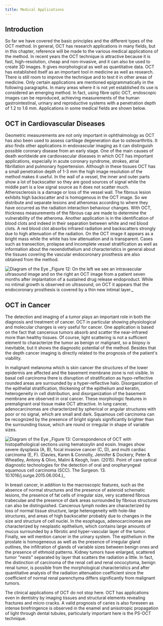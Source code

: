 ```yaml
---
title: Medical Applications
---
```


## Introduction

So far we have covered the basic principles and the different types of the OCT method. In general, OCT has research applications in many fields, but in this chapter, reference will be made to the various medical applications of the method. In recent years the OCT technique is attractive because it is fast, high-resolution, cheap and non-invasive, and it can also be used to create 3D images. It gives morphological as well as quantitative data. OCT has established itself as an important tool in medicine as well as research. There is still room to improve the technique and to test it in other areas of medicine. Only certain applications are mentioned epigrammatically in the following paragraphs. In many areas where it is not yet established its use is considered an emerging method. In fact, using fibre optic OCT, endoscopic images can be reproduced, achieving measurements of the human gastrointestinal, urinary and reproductive systems with a penetration depth of 1.2 to 1.6 mm. Applications in some medical fields are shown below.

## OCT in Cardiovascular Diseases

Geometric measurements are not only important in ophthalmology as OCT has also been used to assess cartilage degeneration due to osteoarthritis. It also finds other applications in endovascular imaging as it can distinguish possible coronary disease from an early stage. One of the main causes of death worldwide are cardiovascular diseases in which OCT has important applications, especially in acute coronary syndrome, strokes, atrial fibrillation and pulmonary hypertension. Although in these tissues OCT has a small penetration depth of 1-3 mm the high image resolution of the method makes it useful. In the wall of a vessel, the inner and outer parts show a lot of backscatter so they are good sources of signal while the middle part is a low signal source as it does not scatter much. Atherosclerosis is a damage or loss of the vessel wall. The fibrous lesion exhibits high backscatter and is homogenous in the OCT image. So we distribute and separate lesions and atheromas according to where they have occurred as the radiation interaction behaviour changes. With OCT, thickness measurements of the fibrous cap are made to determine the vulnerability of the atheroma. Another application is in the identification of blood clots and indeed in their separation between white and red blood clots. A red blood clot absorbs infrared radiation and backscatters strongly due to high attenuation of the radiation. On the OCT image it appears as a bright mass while the white has low attenuation and is transparent. Cases such as transection, prolapse and incomplete vessel stratification as well as information about the neoendothelium and characteristics in general about the tissues covering the vascular endocoronary prosthesis are also obtained from the method.

<img alt='Diagram of the Eye' src='/figures/12.png' />
_Figure 12: On the left we see an intravascular ultrasound image and on the right
an OCT image from a patient seven months after implantation of a sustained drug release
endoproduct. While no intimal growth is observed on ultrasound, on OCT it appears
that the endocoronary prosthesis is covered by a thin new intimal layer._

## OCT in Cancer

The detection and imaging of a tumor plays an important role in both the diagnosis and treatment of cancer. OCT in particular showing physiological and molecular changes is very useful for cancer. One application is based on the fact that cancerous tumors absorb and scatter the near-infrared more than healthy tissues. Of course, light scattering is not a sufficient element to characterize the tumor as benign or malignant, so a biopsy is inevitable, but it shows the diagnostic potential of the method. Besides that the depth cancer imaging is directly related to the prognosis of the patient's viability.

In malignant melanoma which is skin cancer the structures of the lower epidermis are affected and the basement membrane zone is not visible. In basal cell carcinoma there is disruption of stratification as hypo-reflective rounded areas are surrounded by a hyper-reflective halo. Disorganization of the epithelial stratification, thickening of the epithelium and keratin, heterogeneity in cell distribution, and disorganization of the basement membrane are observed in oral cancer. These morphologic features in premalignant oral tissue make OCT attractive. In lung cancer, adenocarcinomas are characterized by spherical or angular structures with poor or no signal, which are small and dark. Squamous cell carcinoma can be recognized by the presence of bright signals significantly brighter than the surrounding tissue, which are round or irregular in shape of variable sizes.

<img alt='Diagram of the Eye' src='/figures/13.png' />
_Figure 13: Correspondence of OCT with histopathological sections using hematoxylin
and eosin. Images show severe dysplasia (A, B), focal invasive cancer (C, D), and
multi cardiac carcinoma (E, F). (Davies, Karen & Connolly, Jennifer & Dockery, Peter
& Wheatley, Antony & Olivo, Malini & Keogh, Ivan. (2015). Point of care optical diagnostic
technologies for the detection of oral and oropharyngeal squamous cell carcinoma
(SCC). The Surgeon. 13. 10.1016/j.surge.2015.06.004.)_

In breast cancer, in addition to the macroscopic features, such as the absence of normal structures and the presence of asteroid schematic lesions, the presence of fat cells of irregular size, very scattered fibrous trabeculae and the presence of dark areas surrounded by fibrous structures can also be distinguished. Cancerous lymph nodes are characterized by loss of normal tissue structure, large heterogeneity with hole-like structures, and areas of high backscatter probably due to changes in the size and structure of cell nuclei. In the esophagus, adenocarcinomas are characterized by neoplastic epithelium, which contains large amounts of mucus surrounded by a fibrotic and hyper-vascular layer of the tumor. Finally, we will mention cancer in the urinary system. The epithelium in the prostate is homogeneous as well as the presence of irregular gland outlines, the infiltration of glands of variable sizes between benign ones and the presence of ethmoid patterns. Kidney tumors have enlarged, scattered tumor "nests" separated by layer that scatters the radiation a little. In fact, the distinction of carcinoma of the renal cell and renal oncocytoma, benign renal tumor, is possible from the morphological characteristics and after quantitative analysis of the radiation attenuation coefficient since the coefficient of normal renal parenchyma differs significantly from malignant tumors.

The clinical applications of OCT do not stop here. OCT has applications even in dentistry by imaging tissues and structural elements revealing fractures and micro cracks. A valid prognosis of caries is also foreseen as intense birefringence is observed in the enamel and anisotropic propagation of light through dental tubules, particularly important here is the PS-OCT technique.
